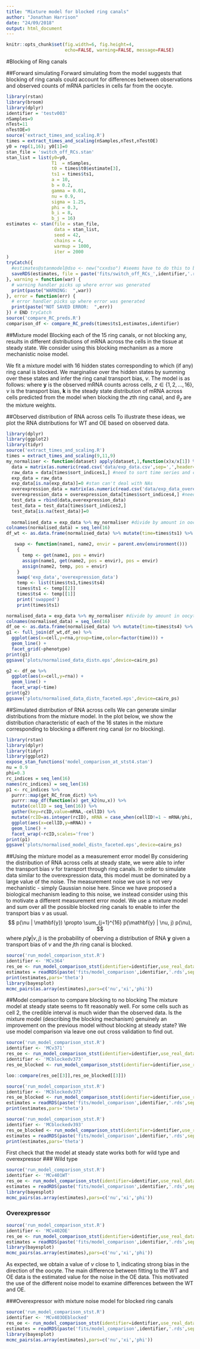 ```yaml
---
title: "Mixture model for blocked ring canals"
author: "Jonathan Harrison"
date: "24/09/2018"
output: html_document
---
```


```r
knitr::opts_chunk$set(fig.width=6, fig.height=4,
                      echo=FALSE, warning=FALSE, message=FALSE)
```

#Blocking of Ring canals

##Forward simulating
Forward simulating from the model suggests that blocking of ring canals could account for differences between observations and observed counts of mRNA particles in cells far from the oocyte. 

```r
library(rstan)
library(broom)
library(dplyr)
identifier = 'testv003'
nSamples=9
nTest=11
nTestOE=9
source('extract_times_and_scaling.R')
times = extract_times_and_scaling(nSamples,nTest,nTestOE)
y0 = rep(1,16); y0[1]=0
stan_file = 'switch_off_RCs.stan'
stan_list = list(y0=y0,
                 T1  = nSamples,                 
                 t0 = times$t0$estimate[3],
                 ts1 = times$ts1,                 
                 a = 10,
                 b = 0.2,
                 gamma = 0.01,
                 nu = 0.9,
                 sigma = 1.25,
                 phi = 0.3,
                 b_i = 8,
                 b_j = 16)
estimates <- stan(file = stan_file,
                  data = stan_list,
                  seed = 42,
                  chains = 4,
                  warmup = 1000,
                  iter = 2000
)
tryCatch({
  #estimates@stanmodel@dso <- new("cxxdso") #seems have to do this to be able to save :S
  saveRDS(estimates, file = paste('fits/switch_off_RCs_',identifier,'.rds',sep='')) # to load use readRDS("fit.rds")
}, warning = function(war) {  
  # warning handler picks up where error was generated
  print(paste("WARNING:  ",war))
}, error = function(err) {  
  # error handler picks up where error was generated
  print(paste("NOT SAVED ERROR:  ",err))
}) # END tryCatch
source('compare_RC_preds.R')
comparison_df <- compare_RC_preds(times$ts1,estimates,identifier)

```

##Mixture model
Blocking each of the 15 ring canals, or not blocking any, results in different distributions of mRNA across the cells in the tissue at steady state. We consider using this blocking mechanism as a more mechanistic noise model. 

We fit a mixture model with 16 hidden states corresponding to which (if any) ring canal is blocked. We marginalise over the hidden states by summing over these states and infer the ring canal transport bias, $\nu$. The model is as follows:
\begin{align} p(\nu | \mathbf{y})  &\propto p(\mathbf{y} | \nu) p(\nu) \\
&= \sum_{z=1}^{16} \theta_z p(\mathbf{y} | \nu, z) p(\nu) \\
&= \sum_{z=1}^{16} \theta_z N(\mathbf{y} \, | \, \mathbf{k}_z(\nu)) p(\nu) \\
\end{align}
where $\mathbf{y}$ is the observed mRNA counts across cells, $z \in \{ 1,2, \dots, 16\}$, $\nu$ is the transport bias, $\mathbf{k}$ is the steady state distribution of mRNA across cells predicted from the model when blocking the $z$th ring canal, and $\theta_z$ are the mixture weights. 

##Observed distribution of RNA across cells
To illustrate these ideas, we plot the RNA distributions for WT and OE based on observed data.
```r
library(dplyr)
library(ggplot2)
library(tidyr)
source('extract_times_and_scaling.R')
times = extract_times_and_scaling(9,11,9)
my_normaliser <- function(dataset) apply(dataset,1,function(x)x/x[1]) %>% t()
  data = matrix(as.numeric(read.csv('data/exp_data.csv',sep=',',header=FALSE,stringsAsFactors = FALSE)),ncol=16,byrow=TRUE)
  raw_data = data[times$sort_indices1,] #need to sort time series and correspondingly reorder rows
  exp_data = raw_data
  exp_data[is.na(exp_data)]=0 #stan can't deal with NAs
  overexpression_data = matrix(as.numeric(read.csv('data/exp_data_overexpression.csv',sep=',',header=FALSE,stringsAsFactors = FALSE)),ncol=16,byrow=TRUE)
  overexpression_data = overexpression_data[times$sort_indices4,] #need to sort time series and correspondingly reorder rows
  test_data = rbind(data,overexpression_data)
  test_data = test_data[times$sort_indices2,]
  test_data[is.na(test_data)]=0
 
  normalised_data = exp_data %>% my_normaliser #divide by amount in oocyte to normalise for stst
colnames(normalised_data) = seq_len(16)
df_wt <- as.data.frame(normalised_data) %>% mutate(time=times$ts1) %>% gather(key=cell,value=rna,-time) %>% mutate(phenotype='WT',cell=as.integer(cell))

   swap <- function(name1, name2, envir = parent.env(environment()))
    {
      temp <- get(name1, pos = envir)
      assign(name1, get(name2, pos = envir), pos = envir)
      assign(name2, temp, pos = envir)
    }
    swap('exp_data','overexpression_data')
    temp <- list(times$ts1,times$ts4)
    times$ts1 <- temp[[2]]
    times$ts4 <- temp[[1]]
    print('swapped')
    print(times$ts1)

normalised_data = exp_data %>% my_normaliser #divide by amount in oocyte to normalise
colnames(normalised_data) = seq_len(16)
df_oe <- as.data.frame(normalised_data) %>% mutate(time=times$ts4) %>% gather(key=cell,value=rna,-time) %>% mutate(phenotype='OE',cell=as.integer(cell))  
g1 <- full_join(df_wt,df_oe) %>%
  ggplot(aes(x=cell,y=rna,group=time,color=factor(time))) +
  geom_line() +
  facet_grid(~phenotype)
print(g1)
ggsave('plots/normalised_data_distn.eps',device=cairo_ps)

g2 <- df_oe %>% 
  ggplot(aes(x=cell,y=rna)) +
  geom_line() +
  facet_wrap(~time)
print(g2)
ggsave('plots/normalised_data_distn_faceted.eps',device=cairo_ps)

```

##Simulated distribution of RNA across cells
We can generate similar distributions from the mixture model. In the plot below, we show the distribution characteristic of each of the 16 states in the mixture corresponding to blocking a different ring canal (or no blocking).

```r
library(rstan)
library(dplyr)
library(tidyr)
library(ggplot2)
expose_stan_functions('model_comparison_at_stst4.stan')
nu = 0.9
phi=0.3
rc_indices = seq_len(16)
names(rc_indices) = seq_len(16)
p1 <- rc_indices %>%
  purrr::map(get_RC_from_dict) %>%
  purrr::map_df(function(x) get_k2(nu,x)) %>%
  mutate(cellID = seq_len(16)) %>%
  gather(key=rcID,value=mRNA,-cellID) %>%
  mutate(rcID=as.integer(rcID), mRNA = case_when(cellID!=1 ~ mRNA/phi, TRUE ~ mRNA)) %>%
  ggplot(aes(x=cellID,y=mRNA)) + 
  geom_line() + 
  facet_wrap(~rcID,scales='free')
print(p1)
ggsave('plots/normalised_model_distn_faceted.eps',device=cairo_ps)
```


##Using the mixture model as a measurement error model
By considering the distribution of RNA across cells at steady state, we were able to infer the transport bias $\nu$ for transport through ring canals.
In order to simulate data similar to the overexpression data, this model must be dominated by a large value of the noise.
The measurement noise we use is not very mechanistic - simply Gaussian noise here. 
Since we have proposed a biological mechanism leading to this noise, we instead consider using this to motivate a different measurement error model. 
We use a mixture model and sum over all the possible blocked ring canals to enable to infer the transport bias $\nu$ as usual. 
$$ p(\nu | \mathbf{y}) \propto \sum_{j=1}^{16} p(\mathbf{y} | \nu, j) p(\nu),  $$
where $p(\mathbf{y} | \nu, j)$ is the probability of oberving a distribution of RNA $\mathbf{y}$ given a transport bias of $\nu$ and the $j$th ring canal is blocked.

```r
source('run_model_comparison_stst.R')
identifier <- 'MCv364' 
res_oe <- run_model_comparison_stst(identifier=identifier,use_real_data=TRUE,run_mcmc=FALSE,parametersToPlot = c('nu','xi','phi'),verbose=TRUE,show_diagnostic_plots=FALSE,train_on_OE=TRUE)
estimates = readRDS(paste('fits/model_comparison',identifier,'.rds',sep=''))
print(estimates,pars='theta')
library(bayesplot)
mcmc_pairs(as.array(estimates),pars=c('nu','xi','phi'))
```

##Model comparison to compare blocking to no blocking
The mixture model at steady state seems to fit reasonably well. For some cells such as cell 2, the credible interval is much wider than the observed data. 
Is the mixture model (describing the blocking mechanism) genuinely an improvement on the previous model without blocking at steady state?
We use model comparison via leave one out cross validation to find out.

```r
source('run_model_comparison_stst.R')
identifier <- 'MCv371' 
res_oe <- run_model_comparison_stst(identifier=identifier,use_real_data=TRUE,run_mcmc=FALSE,parametersToPlot = c('nu','xi','phi'),verbose=TRUE,show_diagnostic_plots=FALSE,compare_via_loo=TRUE, use_mixture_model=FALSE, train_on_OE=TRUE)
identifier <- 'MCblockedv373' 
res_oe_blocked <- run_model_comparison_stst(identifier=identifier,use_real_data=TRUE,run_mcmc=FALSE,parametersToPlot = c('nu','xi','phi'),verbose=TRUE,show_diagnostic_plots=FALSE,compare_via_loo=TRUE, use_mixture_model=TRUE, train_on_OE=TRUE)

loo::compare(res_oe[[3]],res_oe_blocked[[3]])
```


```r
source('run_model_comparison_stst.R')
identifier <- 'MCblockedv373' 
res_oe_blocked <- run_model_comparison_stst(identifier=identifier,use_real_data=TRUE,run_mcmc=FALSE,parametersToPlot = c('nu','xi','phi'),verbose=TRUE,show_diagnostic_plots=FALSE,compare_via_loo=TRUE, use_mixture_model=TRUE, train_on_OE=TRUE)
estimates = readRDS(paste('fits/model_comparison',identifier,'.rds',sep=''))
print(estimates,pars='theta')

```

```r
source('run_model_comparison_stst.R')
identifier <- 'MCblockedv393' 
res_oe_blocked <- run_model_comparison_stst(identifier=identifier,use_real_data=TRUE,run_mcmc=TRUE,parametersToPlot = c('nu','xi','phi'),verbose=TRUE,show_diagnostic_plots=FALSE,compare_via_loo=TRUE, use_mixture_model=TRUE, train_on_OE=TRUE)
estimates = readRDS(paste('fits/model_comparison',identifier,'.rds',sep=''))
print(estimates,pars='theta')

```


First check that the model at steady state works both for wild type and overexpressor
### Wild type
```r
source('run_model_comparison_stst.R')
identifier <- 'MCv401WT' 
res_oe <- run_model_comparison_stst(identifier=identifier,use_real_data=TRUE,run_mcmc=FALSE,parametersToPlot = c('nu','xi','phi'),verbose=TRUE,show_diagnostic_plots=FALSE,train_on_OE=FALSE,use_mixture_model=FALSE)
estimates = readRDS(paste('fits/model_comparison',identifier,'.rds',sep=''))
library(bayesplot)
mcmc_pairs(as.array(estimates),pars=c('nu','xi','phi'))
```

### Overexpressor

```r
source('run_model_comparison_stst.R')
identifier <- 'MCv402OE' 
res_oe <- run_model_comparison_stst(identifier=identifier,use_real_data=TRUE,run_mcmc=FALSE,parametersToPlot = c('nu','xi','phi'),verbose=TRUE,show_diagnostic_plots=FALSE,train_on_OE=TRUE,use_mixture_model=FALSE)
estimates = readRDS(paste('fits/model_comparison',identifier,'.rds',sep=''))
library(bayesplot)
mcmc_pairs(as.array(estimates),pars=c('nu','xi','phi'))
```
As expected, we obtain a value of $\nu$ close to 1, indicating strong bias in the direction of the oocyte. 
The main difference between fitting to the WT and OE data is the estimated value for the noise in the OE data.
This motivated the use of the different noise model to examine differences between the WT and OE. 

###Overexpressor with mixture noise model for blocked ring canals
```r
source('run_model_comparison_stst.R')
identifier <- 'MCv403OEblocked' 
res_oe <- run_model_comparison_stst(identifier=identifier,use_real_data=TRUE,run_mcmc=TRUE,parametersToPlot = c('nu','xi','phi'),verbose=TRUE,show_diagnostic_plots=FALSE,train_on_OE=TRUE,use_mixture_model=TRUE)
estimates = readRDS(paste('fits/model_comparison',identifier,'.rds',sep=''))
library(bayesplot)
mcmc_pairs(as.array(estimates),pars=c('nu','xi','phi'))
```
